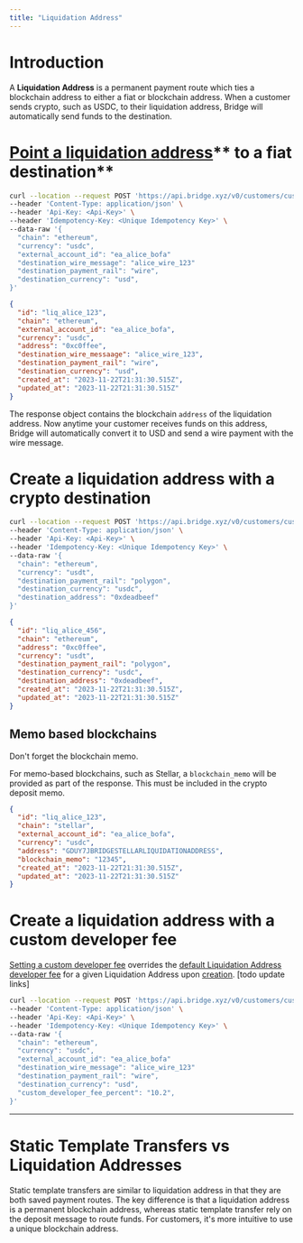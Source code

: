 ```yaml
---
title: "Liquidation Address"
---
```


# **Introduction**

A **Liquidation Address** is a permanent payment route which ties a blockchain address to either a fiat or blockchain address. When a customer sends crypto, such as USDC, to their liquidation address, Bridge will automatically send funds to the destination.

# [**Point a liquidation address**](https://apidocs.bridge.xyz/reference/post_customers-customerid-liquidation-addresses)** to a fiat destination**

```bash Request expandable
curl --location --request POST 'https://api.bridge.xyz/v0/customers/cust_alice/liquidation_addresses' \
--header 'Content-Type: application/json' \
--header 'Api-Key: <Api-Key>' \
--header 'Idempotency-Key: <Unique Idempotency Key>' \
--data-raw '{
  "chain": "ethereum",
  "currency": "usdc",
  "external_account_id": "ea_alice_bofa"
  "destination_wire_message": "alice_wire_123"
  "destination_payment_rail": "wire",
  "destination_currency": "usd",
}'
```

```json Response expandable
{
  "id": "liq_alice_123",
  "chain": "ethereum",
  "external_account_id": "ea_alice_bofa",
  "currency": "usdc",
  "address": "0xc0ffee",
  "destination_wire_messaage": "alice_wire_123",
  "destination_payment_rail": "wire",
  "destination_currency": "usd",
  "created_at": "2023-11-22T21:31:30.515Z",
  "updated_at": "2023-11-22T21:31:30.515Z"
}
```

The response object contains the blockchain `address` of the liquidation address. Now anytime your customer receives funds on this address, Bridge will automatically convert it to USD and send a wire payment with the wire message.

# **Create a liquidation address with a crypto destination**

```bash Request expandable
curl --location --request POST 'https://api.bridge.xyz/v0/customers/cust_alice/liquidation_addresses' \
--header 'Content-Type: application/json' \
--header 'Api-Key: <Api-Key>' \
--header 'Idempotency-Key: <Unique Idempotency Key>' \
--data-raw '{
  "chain": "ethereum",
  "currency": "usdt",
  "destination_payment_rail": "polygon",
  "destination_currency": "usdc",
  "destination_address": "0xdeadbeef"
}'
```

```json Response expandable
{
  "id": "liq_alice_456",
  "chain": "ethereum",
  "address": "0xc0ffee",
  "currency": "usdt",
  "destination_payment_rail": "polygon",
  "destination_currency": "usdc",
  "destination_address": "0xdeadbeef",
  "created_at": "2023-11-22T21:31:30.515Z",
  "updated_at": "2023-11-22T21:31:30.515Z"
}
```

## Memo based blockchains

<Warning>
  Don't forget the blockchain memo.
</Warning>

For memo-based blockchains, such as Stellar, a `blockchain_memo` will be provided as part of the response. This must be included in the crypto deposit memo.

```json Response expandable
{
  "id": "liq_alice_123",
  "chain": "stellar",
  "external_account_id": "ea_alice_bofa",
  "currency": "usdc",
  "address": "GDUY7JBRIDGESTELLARLIQUIDATIONADDRESS",
  "blockchain_memo": "12345",
  "created_at": "2023-11-22T21:31:30.515Z",
  "updated_at": "2023-11-22T21:31:30.515Z"
}
```

# Create a liquidation address with a custom developer fee

[<u>Setting a custom developer fee</u>](https://apidocs.bridge.xyz/docs/developer-fees#custom-developer-fee) overrides the [<u>default Liquidation Address developer fee</u>](https://apidocs.bridge.xyz/docs/developer-fees#default-developer-fee-percent) for a given Liquidation Address upon [<u>creation</u>](https://apidocs.bridge.xyz/reference/post_customers-customerid-liquidation-addresses). [todo update links]

```bash Request expandable
curl --location --request POST 'https://api.bridge.xyz/v0/customers/cust_alice/liquidation_addresses' \
--header 'Content-Type: application/json' \
--header 'Api-Key: <Api-Key>' \
--header 'Idempotency-Key: <Unique Idempotency Key>' \
--data-raw '{
  "chain": "ethereum",
  "currency": "usdc",
  "external_account_id": "ea_alice_bofa"
  "destination_wire_message": "alice_wire_123"
  "destination_payment_rail": "wire",
  "destination_currency": "usd",
  "custom_developer_fee_percent": "10.2",
}'
```

---

# **Static Template Transfers vs Liquidation Addresses**

Static template transfers are similar to liquidation address in that they are both saved payment routes. The key difference is that a liquidation address is a permanent blockchain address, whereas static template transfer rely on the deposit message to route funds. For customers, it's more intuitive to use a unique blockchain address.
